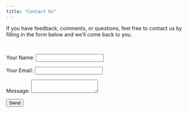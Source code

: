```yaml
---
title: "Contact Us"
---
```



<form name="contact" action="/success" method="POST" data-netlify="true">
  <p> If you have feedback, comments, or questions, feel free to contact us by filling in the form below and we'll come back to you.</p><br>
  <p>
    <label>Your Name: <input type="text" name="name" /></label>
  </p>
  <p>
    <label>Your Email: <input type="email" name="email" /></label>
  </p>
  <p>
    <label>Message: <textarea name="message"></textarea></label>
  </p>
  <p>
    <button type="submit">Send</button>
  </p>
</form>


